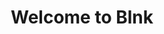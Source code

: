 ---
title: "Welcome to Blnk"
sidebarTitle: "Grouping criteria"
description: "The open-source backend for building fintech products at scale."
icon: "layer-group"
"og:title": "Open-source Financial Ledger for Developers - Blnk"
"og:description": "Discover Blnk, the open-source backend for building fintech. Accurately record transactions and scale your fintech product reliably with Blnk."
---